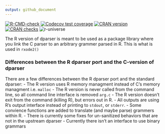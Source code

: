```yaml
---
output: github_document
---
```

[![R-CMD-check](https://github.com/nlmixr2/dparser-R/workflows/R-CMD-check/badge.svg)](https://github.com/nlmixr2/dparser-R/actions)
[![Codecov test coverage](https://codecov.io/gh/nlmixr2/dparser-R/branch/master/graph/badge.svg)](https://codecov.io/gh/nlmixr2/dparser-R?branch=master)
[![CRAN version](http://www.r-pkg.org/badges/version/dparser)](https://cran.r-project.org/package=dparser)
[![CRAN checks](https://cranchecks.info/badges/summary/dparser)](https://cran.r-project.org/web/checks/check_results_dparser.html)
![r-universe](https://nlmixr2.r-universe.dev/badges/dparser)

The R version of dparser is meant to be used as a package library
where you link the C parser to an arbitrary grammer parsed in R.  This
is what is used in `rxode2()`

### Differences between the R dparser port and the C-version of dparser

There are a few differences between the R dparser port and the standard dparser:
- The R version uses R memory managment instead of C's memory managment i.e. `malloc`
- The R version is never called from the command line, so all command line interface is removed `arg.c`
- The R version doesn't exit from the command (killing R), but errors out in R.
- All outputs are using R's output interface instead of printing to `stdout`, or `stderr`.
- Some convience functions are added to translate (and maybe parse) grammers within R.
- There is currently some fixes for un-sanitized behaviors that are not in the upstream dparser
- Currently there isn't an interface to use binary grammars
